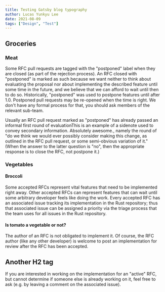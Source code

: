 ```yaml
---
title: Testing Gatsby blog typography
author: Lucas Yunkyu Lee
date: 2021-08-09
tags: ["Design", "Test"]
---
```


## Groceries

### Meat

Some RFC pull requests are tagged with the "postponed" label when they are closed (as part of the rejection process).
An RFC closed with "postponed" is marked as such because we want neither to think about evaluating the proposal nor about implementing the described feature until some time in the future, and we believe that we can afford to wait until then to do so.
Historically, "postponed" was used to postpone features until after 1.0.
Postponed pull requests may be re-opened when the time is right.
We don't have any formal process for that, you should ask members of the relevant sub-team.

Usually an RFC pull request marked as "postponed" has already passed an informal first round of evaluation<Sidenote>This is an example of a sidenote used to convey secondary information.
Absolutely awesome.</Sidenote>, namely the round of "do we think we would ever possibly consider making this change, as outlined in the RFC pull request, or some semi-obvious variation of it." (When the answer to the latter question is "no", then the appropriate response is to close the RFC, not postpone it.)

### Vegetables

#### Broccoli

Some accepted RFCs represent vital features that need to be implemented right away.
Other accepted RFCs can represent features that can wait until some arbitrary developer feels like doing the work.
Every accepted RFC has an associated issue tracking its implementation in the Rust repository; thus that associated issue can be assigned a priority via the triage process that the team uses for all issues in the Rust repository.

#### Is tomato a vegetable or not?

The author of an RFC is not obligated to implement it.
Of course, the RFC author (like any other developer) is welcome to post an implementation for review after the RFC has been accepted.

## Another H2 tag

If you are interested in working on the implementation for an "active" RFC, but cannot determine if someone else is already working on it, feel free to ask (e.g.
by leaving a comment on the associated issue).
